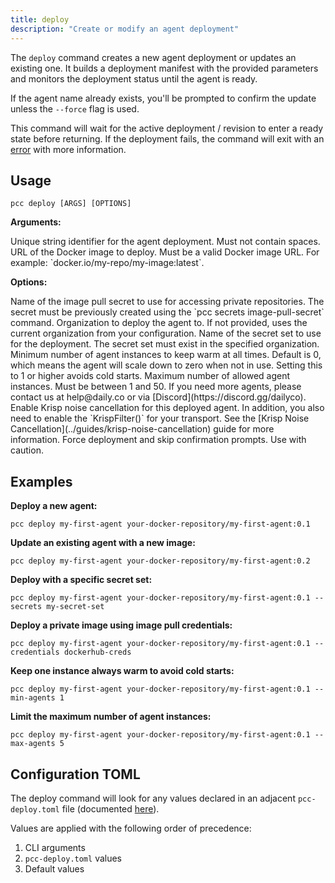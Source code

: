 ```yaml
---
title: deploy
description: "Create or modify an agent deployment"
---
```


The `deploy` command creates a new agent deployment or updates an existing one. It builds a deployment manifest with the provided parameters and monitors the deployment status until the agent is ready.

If the agent name already exists, you'll be prompted to confirm the update unless the `--force` flag is used.

This command will wait for the active deployment / revision to enter a ready state before returning. If the deployment fails, the command will exit with an [error](../fundamentals/error-codes) with more information.

## Usage

```shell
pcc deploy [ARGS] [OPTIONS]
```

**Arguments:**

<ParamField path="agent-name" type="string" required>
  Unique string identifier for the agent deployment. Must not contain spaces.
</ParamField>

<ParamField path="image" type="string" required>
  URL of the Docker image to deploy. Must be a valid Docker image URL. For
  example: `docker.io/my-repo/my-image:latest`.
</ParamField>

**Options:**

<ParamField path="--credentials / -c" type="string">
  Name of the image pull secret to use for accessing private repositories. The
  secret must be previously created using the `pcc secrets image-pull-secret`
  command.
</ParamField>

<ParamField path="--organization / -o" type="string">
  Organization to deploy the agent to. If not provided, uses the current
  organization from your configuration.
</ParamField>

<ParamField path="--secrets / -s" type="string">
  Name of the secret set to use for the deployment. The secret set must exist in
  the specified organization.
</ParamField>

<ParamField path="--min-agents / -min" type="number" default="0">
  Minimum number of agent instances to keep warm at all times. Default is 0,
  which means the agent will scale down to zero when not in use. Setting this to
  1 or higher avoids cold starts.
</ParamField>

<ParamField path="--max-agents / -max" type="number" default="50">
  Maximum number of allowed agent instances. Must be between 1 and 50. If you
  need more agents, please contact us at help@daily.co or via
  [Discord](https://discord.gg/dailyco).
</ParamField>

<ParamField path="--enable-krisp / -krisp" type="boolean" default="false">
  Enable Krisp noise cancellation for this deployed agent. In addition, you also
  need to enable the `KrispFilter()` for your transport. See the [Krisp Noise
  Cancellation](../guides/krisp-noise-cancellation) guide for more information.
</ParamField>

<ParamField path="--force / -f" type="boolean" default="false">
  Force deployment and skip confirmation prompts. Use with caution.
</ParamField>

## Examples

**Deploy a new agent:**

```shell
pcc deploy my-first-agent your-docker-repository/my-first-agent:0.1
```

**Update an existing agent with a new image:**

```shell
pcc deploy my-first-agent your-docker-repository/my-first-agent:0.2
```

**Deploy with a specific secret set:**

```shell
pcc deploy my-first-agent your-docker-repository/my-first-agent:0.1 --secrets my-secret-set
```

**Deploy a private image using image pull credentials:**

```shell
pcc deploy my-first-agent your-docker-repository/my-first-agent:0.1 --credentials dockerhub-creds
```

**Keep one instance always warm to avoid cold starts:**

```shell
pcc deploy my-first-agent your-docker-repository/my-first-agent:0.1 --min-agents 1
```

**Limit the maximum number of agent instances:**

```shell
pcc deploy my-first-agent your-docker-repository/my-first-agent:0.1 --max-agents 5
```

## Configuration TOML

The deploy command will look for any values declared in an adjacent `pcc-deploy.toml` file (documented [here](../fundamentals/deploy#using-pcc-deploy-toml)).

Values are applied with the following order of precedence:

1. CLI arguments
2. `pcc-deploy.toml` values
3. Default values
